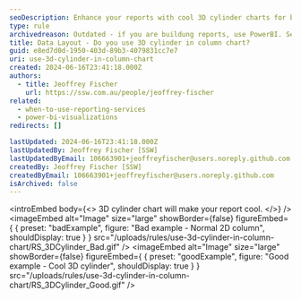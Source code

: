 ```yaml
---
seoDescription: Enhance your reports with cool 3D cylinder charts for better visual impact.
type: rule
archivedreason: Outdated - if you are buildung reports, use PowerBI. See https://www.ssw.com.au/rules/rules-to-better-power-bi/
title: Data Layout - Do you use 3D cylinder in column chart?
guid: e8ed7d0d-1950-403d-89b3-4079831cc7e7
uri: use-3d-cylinder-in-column-chart
created: 2024-06-16T23:41:18.000Z
authors:
  - title: Jeoffrey Fischer
    url: https://ssw.com.au/people/jeoffrey-fischer
related:
  - when-to-use-reporting-services
  - power-bi-visualizations
redirects: []

lastUpdated: 2024-06-16T23:41:18.000Z
lastUpdatedBy: Jeoffrey Fischer [SSW]
lastUpdatedByEmail: 106663901+jeoffreyfischer@users.noreply.github.com
createdBy: Jeoffrey Fischer [SSW]
createdByEmail: 106663901+jeoffreyfischer@users.noreply.github.com
isArchived: false
---
```


<introEmbed
  body={<>
3D cylinder chart will make your report cool.
  </>}
/>
<imageEmbed
  alt="Image"
  size="large"
  showBorder={false}
  figureEmbed={ {
    preset: "badExample",
    figure: "Bad example - Normal 2D column",
    shouldDisplay: true
  } }
  src="/uploads/rules/use-3d-cylinder-in-column-chart/RS_3DCylinder_Bad.gif"
/>
<imageEmbed
  alt="Image"
  size="large"
  showBorder={false}
  figureEmbed={ {
    preset: "goodExample",
    figure: "Good example - Cool 3D cylinder",
    shouldDisplay: true
  } }
  src="/uploads/rules/use-3d-cylinder-in-column-chart/RS_3DCylinder_Good.gif"
/>
